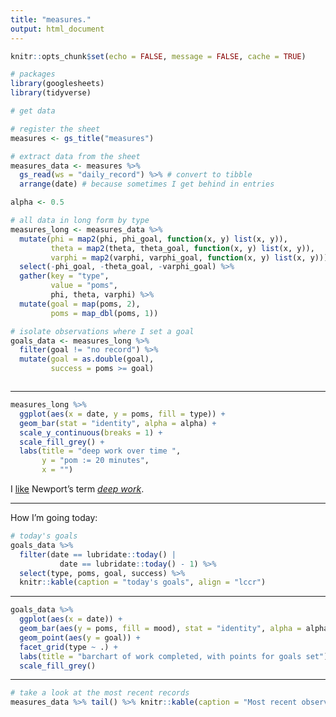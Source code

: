 ```yaml
---
title: "measures."
output: html_document
---
```


```r
knitr::opts_chunk$set(echo = FALSE, message = FALSE, cache = TRUE)

```

```r
# packages
library(googlesheets)
library(tidyverse)

```


```r
# get data

# register the sheet
measures <- gs_title("measures")

# extract data from the sheet
measures_data <- measures %>% 
  gs_read(ws = "daily_record") %>% # convert to tibble
  arrange(date) # because sometimes I get behind in entries

```

```r

alpha <- 0.5

```


```r

# all data in long form by type
measures_long <- measures_data %>%
  mutate(phi = map2(phi, phi_goal, function(x, y) list(x, y)),
         theta = map2(theta, theta_goal, function(x, y) list(x, y)),
         varphi = map2(varphi, varphi_goal, function(x, y) list(x, y))) %>% 
  select(-phi_goal, -theta_goal, -varphi_goal) %>% 
  gather(key = "type",
         value = "poms",
         phi, theta, varphi) %>% 
  mutate(goal = map(poms, 2),
         poms = map_dbl(poms, 1))

```

```r
# isolate observations where I set a goal
goals_data <- measures_long %>% 
  filter(goal != "no record") %>% 
  mutate(goal = as.double(goal),
         success = poms >= goal)



```

***

```r
measures_long %>% 
  ggplot(aes(x = date, y = poms, fill = type)) + 
  geom_bar(stat = "identity", alpha = alpha) +
  scale_y_continuous(breaks = 1) +
  scale_fill_grey() +
  labs(title = "deep work over time ",
       y = "pom := 20 minutes",
       x = "")

```

I [like](http://cantabile.rbind.io/2018/07/06/index-cards-bujo-pomodoros/) Newport's term [*deep work*](http://calnewport.com/books/deep-work/).  

***

How I'm going today:

```r
# today's goals
goals_data %>% 
  filter(date == lubridate::today() | 
           date == lubridate::today() - 1) %>% 
  select(type, poms, goal, success) %>% 
  knitr::kable(caption = "today's goals", align = "lccr")

```

***

```r
goals_data %>% 
  ggplot(aes(x = date)) +
  geom_bar(aes(y = poms, fill = mood), stat = "identity", alpha = alpha) +
  geom_point(aes(y = goal)) +
  facet_grid(type ~ .) +
  labs(title = "barchart of work completed, with points for goals set") + 
  scale_fill_grey()

```

***

```r

# take a look at the most recent records
measures_data %>% tail() %>% knitr::kable(caption = "Most recent observations.")

```

